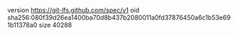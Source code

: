 version https://git-lfs.github.com/spec/v1
oid sha256:080f39d26ea1400ba70d8b437b2080011a0fd37876450a6c1b53e691b11378a0
size 40288
